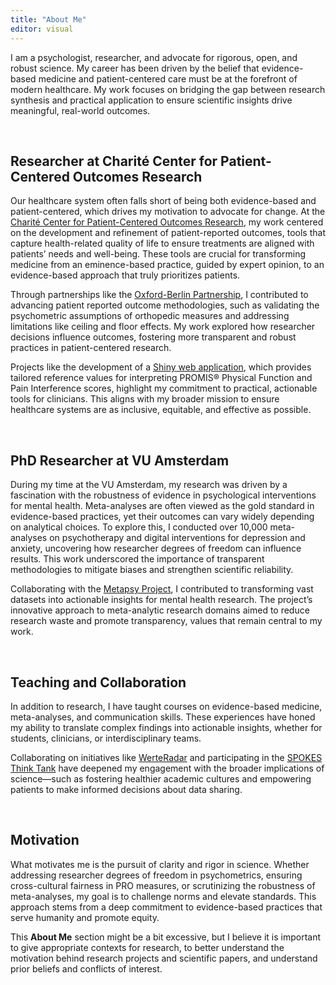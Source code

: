 ```yaml
---
title: "About Me"
editor: visual
---
```


I am a psychologist, researcher, and advocate for rigorous, open, and robust science. My career has been driven by the belief that evidence-based medicine and patient-centered care must be at the forefront of modern healthcare. My work focuses on bridging the gap between research synthesis and practical application to ensure scientific insights drive meaningful, real-world outcomes.

<br>

## Researcher at Charité Center for Patient-Centered Outcomes Research

Our healthcare system often falls short of being both evidence-based and patient-centered, which drives my motivation to advocate for change. At the [Charité Center for Patient-Centered Outcomes Research](https://cpcor.charite.de/en/), my work centered on the development and refinement of patient-reported outcomes, tools that capture health-related quality of life to ensure treatments are aligned with patients' needs and well-being. These tools are crucial for transforming medicine from an eminence-based practice, guided by expert opinion, to an evidence-based approach that truly prioritizes patients.

Through partnerships like the [Oxford-Berlin Partnership](https://www.ndorms.ox.ac.uk/research/the-oxford-berlin-partnership-for-enhancing-measurement-in-clinical-trials), I contributed to advancing patient reported outcome methodologies, such as validating the psychometric assumptions of orthopedic measures and addressing limitations like ceiling and floor effects. My work explored how researcher decisions influence outcomes, fostering more transparent and robust practices in patient-centered research.

Projects like the development of a [Shiny web application](https://journals.lww.com/clinorthop/fulltext/2024/02000/how_are_age,_gender,_and_country_differences.9.aspx), which provides tailored reference values for interpreting PROMIS® Physical Function and Pain Interference scores, highlight my commitment to practical, actionable tools for clinicians. This aligns with my broader mission to ensure healthcare systems are as inclusive, equitable, and effective as possible.

<br>

## PhD Researcher at VU Amsterdam

During my time at the VU Amsterdam, my research was driven by a fascination with the robustness of evidence in psychological interventions for mental health. Meta-analyses are often viewed as the gold standard in evidence-based practices, yet their outcomes can vary widely depending on analytical choices. To explore this, I conducted over 10,000 meta-analyses on psychotherapy and digital interventions for depression and anxiety, uncovering how researcher degrees of freedom can influence results. This work underscored the importance of transparent methodologies to mitigate biases and strengthen scientific reliability.

Collaborating with the [Metapsy Project](https://www.metapsy.org/), I contributed to transforming vast datasets into actionable insights for mental health research. The project's innovative approach to meta-analytic research domains aimed to reduce research waste and promote transparency, values that remain central to my work.

<br>

## Teaching and Collaboration

In addition to research, I have taught courses on evidence-based medicine, meta-analyses, and communication skills. These experiences have honed my ability to translate complex findings into actionable insights, whether for students, clinicians, or interdisciplinary teams.

Collaborating on initiatives like [WerteRadar](https://werteradar.org/) and participating in the [SPOKES Think Tank](https://www.bihealth.org/en/translation/innovation-enabler/quest-center/projects/project/spokes-think-tank) have deepened my engagement with the broader implications of science—such as fostering healthier academic cultures and empowering patients to make informed decisions about data sharing.

<br>

## Motivation

What motivates me is the pursuit of clarity and rigor in science. Whether addressing researcher degrees of freedom in psychometrics, ensuring cross-cultural fairness in PRO measures, or scrutinizing the robustness of meta-analyses, my goal is to challenge norms and elevate standards. This approach stems from a deep commitment to evidence-based practices that serve humanity and promote equity.

This **About Me** section might be a bit excessive, but I believe it is important to give appropriate contexts for research, to better understand the motivation behind research projects and scientific papers, and understand prior beliefs and conflicts of interest.

<br>
